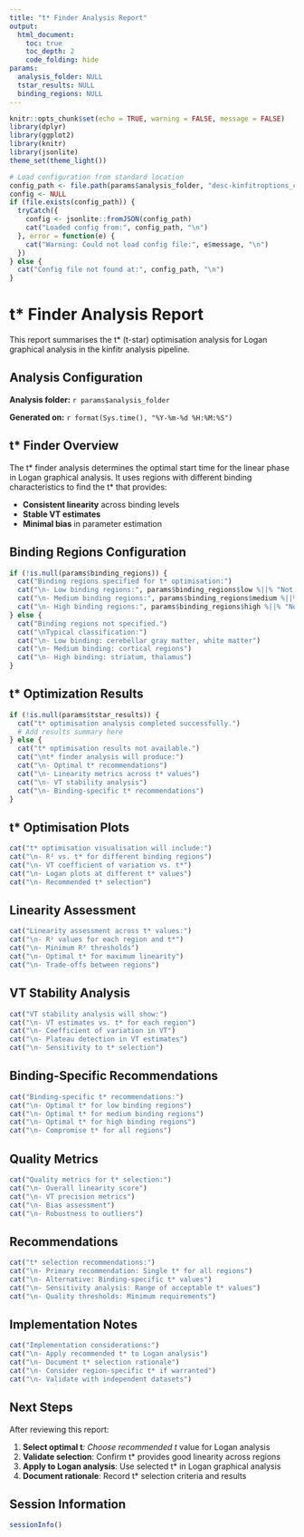 ```yaml
---
title: "t* Finder Analysis Report"
output: 
  html_document:
    toc: true
    toc_depth: 2
    code_folding: hide
params:
  analysis_folder: NULL
  tstar_results: NULL  
  binding_regions: NULL
---
```


```r
knitr::opts_chunk$set(echo = TRUE, warning = FALSE, message = FALSE)
library(dplyr)
library(ggplot2)
library(knitr)
library(jsonlite)
theme_set(theme_light())

# Load configuration from standard location
config_path <- file.path(params$analysis_folder, "desc-kinfitroptions_config.json")
config <- NULL
if (file.exists(config_path)) {
  tryCatch({
    config <- jsonlite::fromJSON(config_path)
    cat("Loaded config from:", config_path, "\n")
  }, error = function(e) {
    cat("Warning: Could not load config file:", e$message, "\n")
  })
} else {
  cat("Config file not found at:", config_path, "\n")
}
```

# t* Finder Analysis Report

This report summarises the t* (t-star) optimisation analysis for Logan graphical analysis in the kinfitr analysis pipeline.

## Analysis Configuration

**Analysis folder:** `r params$analysis_folder`

**Generated on:** `r format(Sys.time(), "%Y-%m-%d %H:%M:%S")`

## t* Finder Overview

The t* finder analysis determines the optimal start time for the linear phase in Logan graphical analysis. It uses regions with different binding characteristics to find the t* that provides:

- **Consistent linearity** across binding levels
- **Stable VT estimates** 
- **Minimal bias** in parameter estimation

## Binding Regions Configuration

```r
if (!is.null(params$binding_regions)) {
  cat("Binding regions specified for t* optimisation:")
  cat("\n- Low binding regions:", params$binding_regions$low %||% "Not specified")
  cat("\n- Medium binding regions:", params$binding_regions$medium %||% "Not specified") 
  cat("\n- High binding regions:", params$binding_regions$high %||% "Not specified")
} else {
  cat("Binding regions not specified.")
  cat("\nTypical classification:")
  cat("\n- Low binding: cerebellar gray matter, white matter")
  cat("\n- Medium binding: cortical regions")
  cat("\n- High binding: striatum, thalamus")
}
```

## t* Optimization Results

```r
if (!is.null(params$tstar_results)) {
  cat("t* optimisation analysis completed successfully.")
  # Add results summary here
} else {
  cat("t* optimisation results not available.")
  cat("\nt* finder analysis will produce:")
  cat("\n- Optimal t* recommendations")
  cat("\n- Linearity metrics across t* values")
  cat("\n- VT stability analysis")
  cat("\n- Binding-specific t* recommendations")
}
```

## t* Optimisation Plots

```r
cat("t* optimisation visualisation will include:")
cat("\n- R² vs. t* for different binding regions")
cat("\n- VT coefficient of variation vs. t*")
cat("\n- Logan plots at different t* values")
cat("\n- Recommended t* selection")
```

## Linearity Assessment

```r
cat("Linearity assessment across t* values:")
cat("\n- R² values for each region and t*")
cat("\n- Minimum R² thresholds")
cat("\n- Optimal t* for maximum linearity")
cat("\n- Trade-offs between regions")
```

## VT Stability Analysis

```r
cat("VT stability analysis will show:")
cat("\n- VT estimates vs. t* for each region")
cat("\n- Coefficient of variation in VT")
cat("\n- Plateau detection in VT estimates")
cat("\n- Sensitivity to t* selection")
```

## Binding-Specific Recommendations

```r
cat("Binding-specific t* recommendations:")
cat("\n- Optimal t* for low binding regions")
cat("\n- Optimal t* for medium binding regions")
cat("\n- Optimal t* for high binding regions")
cat("\n- Compromise t* for all regions")
```

## Quality Metrics

```r
cat("Quality metrics for t* selection:")
cat("\n- Overall linearity score")
cat("\n- VT precision metrics")
cat("\n- Bias assessment")
cat("\n- Robustness to outliers")
```

## Recommendations

```r
cat("t* selection recommendations:")
cat("\n- Primary recommendation: Single t* for all regions")
cat("\n- Alternative: Binding-specific t* values")
cat("\n- Sensitivity analysis: Range of acceptable t* values")
cat("\n- Quality thresholds: Minimum requirements")
```

## Implementation Notes

```r
cat("Implementation considerations:")
cat("\n- Apply recommended t* to Logan analysis")
cat("\n- Document t* selection rationale")
cat("\n- Consider region-specific t* if warranted")
cat("\n- Validate with independent datasets")
```

## Next Steps

After reviewing this report:

1. **Select optimal t***: Choose recommended t* value for Logan analysis
2. **Validate selection**: Confirm t* provides good linearity across regions
3. **Apply to Logan analysis**: Use selected t* in Logan graphical analysis
4. **Document rationale**: Record t* selection criteria and results

## Session Information

```r
sessionInfo()
```